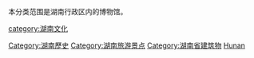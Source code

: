 本分类范围是湖南行政区内的博物馆。

[[Category:湖南歷史|Category:湖南歷史]]
[[category:湖南文化|category:湖南文化]]
[[Category:湖南旅游景点|Category:湖南旅游景点]]
[[Category:湖南省建筑物|Category:湖南省建筑物]]
[[Category:中国各省博物馆|Hunan]]